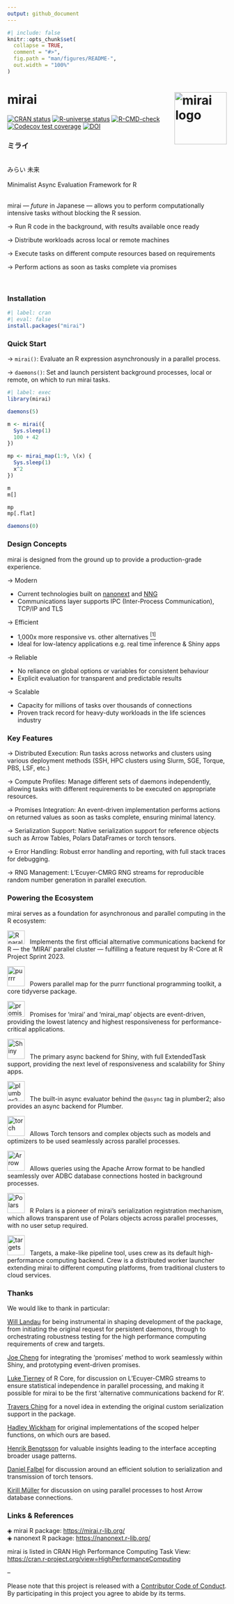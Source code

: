 ```yaml
---
output: github_document
---
```


<!-- README.md is generated from README.Rmd. Please edit that file -->

```r
#| include: false
knitr::opts_chunk$set(
  collapse = TRUE,
  comment = "#>",
  fig.path = "man/figures/README-",
  out.width = "100%"
)
```

# mirai <a href="https://mirai.r-lib.org/" alt="mirai"><img src="man/figures/logo.png" alt="mirai logo" align="right" width="120"/></a>

<!-- badges: start -->
[![CRAN status](https://www.r-pkg.org/badges/version/mirai)](https://CRAN.R-project.org/package=mirai)
[![R-universe status](https://r-lib.r-universe.dev/badges/mirai)](https://r-lib.r-universe.dev/mirai)
[![R-CMD-check](https://github.com/r-lib/mirai/actions/workflows/R-CMD-check.yaml/badge.svg)](https://github.com/r-lib/mirai/actions/workflows/R-CMD-check.yaml)
[![Codecov test coverage](https://codecov.io/gh/r-lib/mirai/graph/badge.svg)](https://app.codecov.io/gh/r-lib/mirai)
[![DOI](https://zenodo.org/badge/459341940.svg)](https://zenodo.org/badge/latestdoi/459341940)
<!-- badges: end -->

### ミライ
<br />
みらい  未来
<br /><br />
Minimalist Async Evaluation Framework for R
<br /><br />

mirai — *future* in Japanese — allows you to perform computationally intensive tasks without blocking the R session.

→ Run R code in the background, with results available once ready
	
→ Distribute workloads across local or remote machines
 
→ Execute tasks on different compute resources based on requirements
 
→ Perform actions as soon as tasks complete via promises

<br />

### Installation

```r
#| label: cran
#| eval: false
install.packages("mirai")
```

### Quick Start

→ `mirai()`: Evaluate an R expression asynchronously in a parallel process.

→ `daemons()`: Set and launch persistent background processes, local or remote, on which to run mirai tasks.

```r
#| label: exec
library(mirai)

daemons(5)

m <- mirai({
  Sys.sleep(1)
  100 + 42
})

mp <- mirai_map(1:9, \(x) {
  Sys.sleep(1)
  x^2
})

m
m[]

mp
mp[.flat]

daemons(0)
```

### Design Concepts

mirai is designed from the ground up to provide a production-grade experience.

→ Modern

- Current technologies built on [nanonext](https://github.com/r-lib/nanonext/) and [NNG](https://nng.nanomsg.org/)
- Communications layer supports IPC (Inter-Process Communication), TCP/IP and TLS

→ Efficient

- 1,000x more responsive vs. other alternatives [<sup>[1]</sup>](https://github.com/r-lib/mirai/pull/142#issuecomment-2457589563)
- Ideal for low-latency applications e.g. real time inference & Shiny apps

→ Reliable

- No reliance on global options or variables for consistent behaviour
- Explicit evaluation for transparent and predictable results

→ Scalable

- Capacity for millions of tasks over thousands of connections
- Proven track record for heavy-duty workloads in the life sciences industry

### Key Features

→ Distributed Execution: Run tasks across networks and clusters using various deployment methods (SSH, HPC clusters using Slurm, SGE, Torque, PBS, LSF, etc.)

→ Compute Profiles: Manage different sets of daemons independently, allowing tasks with different requirements to be executed on appropriate resources.

→ Promises Integration: An event-driven implementation performs actions on returned values as soon as tasks complete, ensuring minimal latency.

→ Serialization Support: Native serialization support for reference objects such as Arrow Tables, Polars DataFrames or torch tensors.

→ Error Handling: Robust error handling and reporting, with full stack traces for debugging.

→ RNG Management: L'Ecuyer-CMRG RNG streams for reproducible random number generation in parallel execution.

### Powering the Ecosystem

mirai serves as a foundation for asynchronous and parallel computing in the R ecosystem:

[<img alt="R parallel" src="https://www.r-project.org/logo/Rlogo.png" width="40" height="31" />](https://mirai.r-lib.org/articles/v04-parallel.html) &nbsp; Implements the first official alternative communications backend for R — the 'MIRAI' parallel cluster — fulfilling a feature request by R-Core at R Project Sprint 2023.

[<img alt="purrr" src="https://purrr.tidyverse.org/logo.png" width="40" height="46" />](https://purrr.tidyverse.org) &nbsp; Powers parallel map for the purrr functional programming toolkit, a core tidyverse package.

[<img alt="promises" src="https://solutions.posit.co/images/brand/posit-icon-fullcolor.svg" width="40" height="36" />](https://mirai.r-lib.org/articles/v02-promises.html) &nbsp; Promises for 'mirai' and 'mirai_map' objects are event-driven, providing the lowest latency and highest responsiveness for performance-critical applications.

[<img alt="Shiny" src="https://github.com/rstudio/shiny/raw/main/man/figures/logo.png" width="40" height="46" />](https://mirai.r-lib.org/articles/v02-promises.html) &nbsp; The primary async backend for Shiny, with full ExtendedTask support, providing the next level of responsiveness and scalability for Shiny apps.

[<img alt="plumber2" src="https://github.com/posit-dev/plumber2/raw/main/man/figures/logo.svg" width="40" height="46" />](https://mirai.r-lib.org/articles/v02-promises.html) &nbsp; The built-in async evaluator behind the `@async` tag in plumber2; also provides an async backend for Plumber.

[<img alt="torch" src="https://torch.mlverse.org/css/images/hex/torch.png" width="40" height="46" />](https://mirai.r-lib.org/articles/v03-serialization.html) &nbsp; Allows Torch tensors and complex objects such as models and optimizers to be used seamlessly across parallel processes.

[<img alt="Arrow" src="https://arrow.apache.org/img/arrow-logo_hex_black-txt_white-bg.png" width="40" height="46" />](https://mirai.r-lib.org/articles/v03-serialization.html) &nbsp; Allows queries using the Apache Arrow format to be handled seamlessly over ADBC database connections hosted in background processes.

[<img alt="Polars" src="https://github.com/pola-rs/polars-static/raw/master/logos/polars_logo_blue.svg" width="40" height="46" />](https://mirai.r-lib.org/articles/v03-serialization.html) &nbsp; R Polars is a pioneer of mirai's serialization registration mechanism, which allows transparent use of Polars objects across parallel processes, with no user setup required.

[<img alt="targets" src="https://github.com/ropensci/targets/raw/main/man/figures/logo.png" width="40" height="46" />](https://docs.ropensci.org/targets/) &nbsp; Targets, a make-like pipeline tool, uses crew as its default high-performance computing backend.
Crew is a distributed worker launcher extending mirai to different computing platforms, from traditional clusters to cloud services.

### Thanks

We would like to thank in particular:

[Will Landau](https://github.com/wlandau/) for being instrumental in shaping development of the package, from initiating the original request for persistent daemons, through to orchestrating robustness testing for the high performance computing requirements of crew and targets.

[Joe Cheng](https://github.com/jcheng5/) for integrating the 'promises' method to work seamlessly within Shiny, and prototyping event-driven promises.

[Luke Tierney](https://github.com/ltierney/) of R Core, for discussion on L'Ecuyer-CMRG streams to ensure statistical independence in parallel processing, and making it possible for mirai to be the first 'alternative communications backend for R'.

[Travers Ching](https://github.com/traversc) for a novel idea in extending the original custom serialization support in the package.

[Hadley Wickham](https://github.com/hadley) for original implementations of the scoped helper functions, on which ours are based.

[Henrik Bengtsson](https://github.com/HenrikBengtsson/) for valuable insights leading to the interface accepting broader usage patterns.

[Daniel Falbel](https://github.com/dfalbel/) for discussion around an efficient solution to serialization and transmission of torch tensors.

[Kirill Müller](https://github.com/krlmlr/) for discussion on using parallel processes to host Arrow database connections.

### Links & References

◈ mirai R package: <https://mirai.r-lib.org/> <br />
◈ nanonext R package: <https://nanonext.r-lib.org/>

mirai is listed in CRAN High Performance Computing Task View: <br />
<https://cran.r-project.org/view=HighPerformanceComputing>

--

Please note that this project is released with a [Contributor Code of Conduct](https://mirai.r-lib.org/CODE_OF_CONDUCT.html). By participating in this project you agree to abide by its terms.
